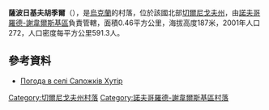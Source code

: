 {{coord|51|58|11|N|32|48|43|E|scale:100000|display=title}}

'''薩波日基夫胡季爾'''（{{lang-uk|Сапожків Хутір}}），是[[烏克蘭|烏克蘭]]的村落，位於該國北部[[切爾尼戈夫州|切爾尼戈夫州]]，由[[諾夫哥羅德-謝韋爾斯基區|諾夫哥羅德-謝韋爾斯基區]]負責管轄，面積0.46平方公里，海拔高度187米，2001年人口272，人口密度每平方公里591.3人。

==參考資料==
* [http://weather.in.ua/ua/chernigovskaja/12000 Погода в селі Сапожків Хутір]

[[Category:切爾尼戈夫州村落|Category:切爾尼戈夫州村落]]
[[Category:諾夫哥羅德-謝韋爾斯基區村落|Category:諾夫哥羅德-謝韋爾斯基區村落]]


{{Chernihiv-geo-stub}}